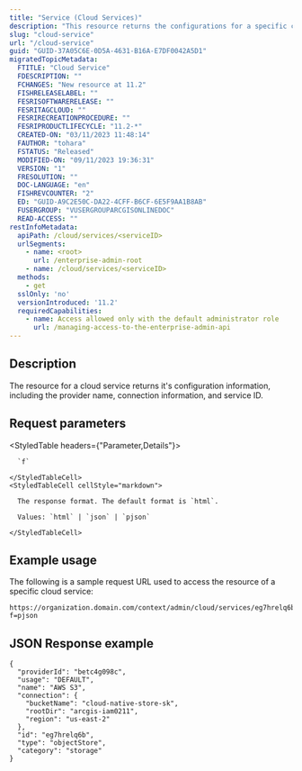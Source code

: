 ```yaml
---
title: "Service (Cloud Services)"
description: "This resource returns the configurations for a specific cloud service, including the provider name, connection information, and service ID."
slug: "cloud-service"
url: "/cloud-service"
guid: "GUID-37A05C6E-0D5A-4631-B16A-E7DF0042A5D1"
migratedTopicMetadata:
  FTITLE: "Cloud Service"
  FDESCRIPTION: ""
  FCHANGES: "New resource at 11.2"
  FISHRELEASELABEL: ""
  FESRISOFTWARERELEASE: ""
  FESRITAGCLOUD: ""
  FESRIRECREATIONPROCEDURE: ""
  FESRIPRODUCTLIFECYCLE: "11.2-*"
  CREATED-ON: "03/11/2023 11:48:14"
  FAUTHOR: "tohara"
  FSTATUS: "Released"
  MODIFIED-ON: "09/11/2023 19:36:31"
  VERSION: "1"
  FRESOLUTION: ""
  DOC-LANGUAGE: "en"
  FISHREVCOUNTER: "2"
  ED: "GUID-A9C2E50C-DA22-4CFF-B6CF-6E5F9AA1B8AB"
  FUSERGROUP: "VUSERGROUPARCGISONLINEDOC"
  READ-ACCESS: ""
restInfoMetadata:
  apiPath: /cloud/services/<serviceID>
  urlSegments:
    - name: <root>
      url: /enterprise-admin-root
    - name: /cloud/services/<serviceID>
  methods:
    - get
  sslOnly: 'no'
  versionIntroduced: '11.2'
  requiredCapabilities:
    - name: Access allowed only with the default administrator role
      url: /managing-access-to-the-enterprise-admin-api
---
```


## Description

The resource for a cloud service returns it's configuration information, including the provider name, connection information, and service ID.


##  Request parameters

<StyledTable headers={"Parameter,Details"}>
  <StyledTableRow>
    <StyledTableCell cellStyle="markdown">

      `f` 

    </StyledTableCell>
    <StyledTableCell cellStyle="markdown">

      The response format. The default format is `html`.

      Values: `html` | `json` | `pjson`

    </StyledTableCell>
  </StyledTableRow>
</StyledTable>


## Example usage

The following is a sample request URL used to access the resource of a specific cloud service:

```other
https://organization.domain.com/context/admin/cloud/services/eg7hrelq6b?f=pjson
```

## JSON Response example

```other
{
  "providerId": "betc4g098c",
  "usage": "DEFAULT",
  "name": "AWS S3",
  "connection": {
    "bucketName": "cloud-native-store-sk",
    "rootDir": "arcgis-iam0211",
    "region": "us-east-2"
  },
  "id": "eg7hrelq6b",
  "type": "objectStore",
  "category": "storage"
}
```